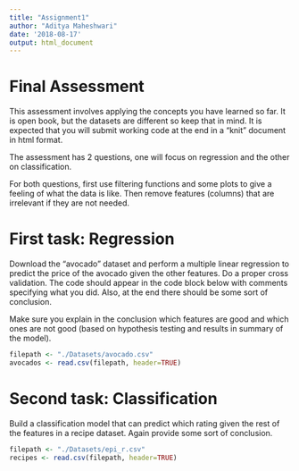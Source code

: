 ```yaml
---
title: "Assignment1"
author: "Aditya Maheshwari"
date: '2018-08-17'
output: html_document
---
```


# Final Assessment

This assessment involves applying the concepts you have learned so far. It is open book, but the datasets are different so keep that in mind. It is expected that you will submit working code at the end in a "knit" document in html format. 

The assessment has 2 questions, one will focus on regression and the other on classification. 

For both questions, first use filtering functions and some plots to give a feeling of what the data is like. Then remove features (columns) that are irrelevant if they are not needed.

# First task: Regression

Download the "avocado" dataset and perform a multiple linear regression to predict the price of the avocado given the other features. Do a proper cross validation. The code should appear in the code block below with comments specifying what you did. Also, at the end there should be some sort of conclusion.

Make sure you explain in the conclusion which features are good and which ones are not good (based on hypothesis testing and results in summary of the model).

```r
filepath <- "./Datasets/avocado.csv"
avocados <- read.csv(filepath, header=TRUE)
```

# Second task: Classification

Build a classification model that can predict which rating given the rest of the features in a recipe dataset. Again provide some sort of conclusion.

```r
filepath <- "./Datasets/epi_r.csv"
recipes <- read.csv(filepath, header=TRUE)
```

